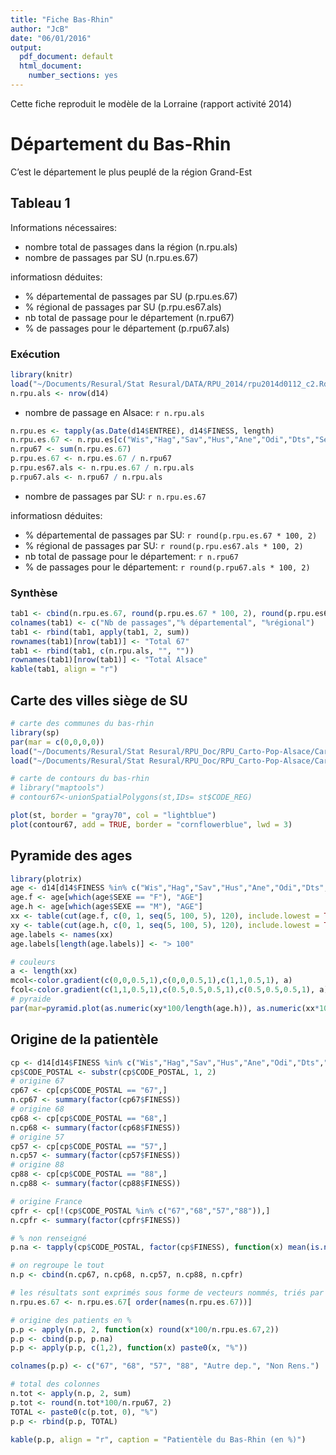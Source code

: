 ```yaml
---
title: "Fiche Bas-Rhin"
author: "JcB"
date: "06/01/2016"
output:
  pdf_document: default
  html_document:
    number_sections: yes
---
```


Cette fiche reproduit le modèle de la Lorraine (rapport activité 2014)

Département du Bas-Rhin
=======================
C'est le département le plus peuplé de la région Grand-Est

Tableau 1
---------
Informations nécessaires:

- nombre total de passages dans la région (n.rpu.als)
- nombre de passages par SU (n.rpu.es.67)

informatiosn déduites:

- % départemental de passages par SU (p.rpu.es.67)
- % régional de passages par SU (p.rpu.es67.als)
- nb total de passage pour le département (n.rpu67)
- % de passages pour le département (p.rpu67.als)

### Exécution

```r
library(knitr)
load("~/Documents/Resural/Stat Resural/DATA/RPU_2014/rpu2014d0112_c2.Rda")
n.rpu.als <- nrow(d14)
```
- nombre de passage en Alsace: `r n.rpu.als`

```r
n.rpu.es <- tapply(as.Date(d14$ENTREE), d14$FINESS, length)
n.rpu.es.67 <- n.rpu.es[c("Wis","Hag","Sav","Hus","Ane","Odi","Dts","Sel")]
n.rpu67 <- sum(n.rpu.es.67)
p.rpu.es.67 <- n.rpu.es.67 / n.rpu67
p.rpu.es67.als <- n.rpu.es.67 / n.rpu.als
p.rpu67.als <- n.rpu67 / n.rpu.als
```
- nombre de passages par SU: `r n.rpu.es.67`

informatiosn déduites:

- % départemental de passages par SU: `r round(p.rpu.es.67 * 100, 2)`
- % régional de passages par SU: `r round(p.rpu.es67.als * 100, 2)`
- nb total de passage pour le département: `r n.rpu67`
- % de passages pour le département: `r round(p.rpu67.als * 100, 2)`

### Synthèse
```r
tab1 <- cbind(n.rpu.es.67, round(p.rpu.es.67 * 100, 2), round(p.rpu.es67.als * 100, 2))
colnames(tab1) <- c("Nb de passages","% départemental", "%régional")
tab1 <- rbind(tab1, apply(tab1, 2, sum))
rownames(tab1)[nrow(tab1)] <- "Total 67"
tab1 <- rbind(tab1, c(n.rpu.als, "", ""))
rownames(tab1)[nrow(tab1)] <- "Total Alsace"
kable(tab1, align = "r")
```



Carte des villes siège de SU
-----------------------------

```r
# carte des communes du bas-rhin
library(sp)
par(mar = c(0,0,0,0))
load("~/Documents/Resural/Stat Resural/RPU_Doc/RPU_Carto-Pop-Alsace/Cartographie/Cartofile/carto67.Rda")
load("~/Documents/Resural/Stat Resural/RPU_Doc/RPU_Carto-Pop-Alsace/Cartographie/Cartofile/contour67.Rda")

# carte de contours du bas-rhin
# library("maptools")
# contour67<-unionSpatialPolygons(st,IDs= st$CODE_REG)

plot(st, border = "gray70", col = "lightblue")
plot(contour67, add = TRUE, border = "cornflowerblue", lwd = 3)
```

Pyramide des ages
-------------------

```r
library(plotrix)
age <- d14[d14$FINESS %in% c("Wis","Hag","Sav","Hus","Ane","Odi","Dts","Sel"), c("AGE","SEXE")]
age.f <- age[which(age$SEXE == "F"), "AGE"]
age.h <- age[which(age$SEXE == "M"), "AGE"]
xx <- table(cut(age.f, c(0, 1, seq(5, 100, 5), 120), include.lowest = TRUE, right = TRUE))
xy <- table(cut(age.h, c(0, 1, seq(5, 100, 5), 120), include.lowest = TRUE, right = TRUE))
age.labels <- names(xx)
age.labels[length(age.labels)] <- "> 100"

# couleurs
a <- length(xx)
mcol<-color.gradient(c(0,0,0.5,1),c(0,0,0.5,1),c(1,1,0.5,1), a)
fcol<-color.gradient(c(1,1,0.5,1),c(0.5,0.5,0.5,1),c(0.5,0.5,0.5,1), a)
# pyraide
par(mar=pyramid.plot(as.numeric(xy*100/length(age.h)), as.numeric(xx*100/length(age.f)), labels=age.labels, main="Pyramide des ages de la population du bas-Rhin en 2014",lxcol = mcol, rxcol = fcol, gap=0.65, show.values=TRUE, top.labels=c("Homme","Age","Femme")))


```


Origine de la patientèle
------------------------

```r
cp <- d14[d14$FINESS %in% c("Wis","Hag","Sav","Hus","Ane","Odi","Dts","Sel"), c("CODE_POSTAL", "FINESS")]
cp$CODE_POSTAL <- substr(cp$CODE_POSTAL, 1, 2)
# origine 67
cp67 <- cp[cp$CODE_POSTAL == "67",]
n.cp67 <- summary(factor(cp67$FINESS))
# origine 68
cp68 <- cp[cp$CODE_POSTAL == "68",]
n.cp68 <- summary(factor(cp68$FINESS))
# origine 57
cp57 <- cp[cp$CODE_POSTAL == "57",]
n.cp57 <- summary(factor(cp57$FINESS))
# origine 88
cp88 <- cp[cp$CODE_POSTAL == "88",]
n.cp88 <- summary(factor(cp88$FINESS))

# origine France
cpfr <- cp[!(cp$CODE_POSTAL %in% c("67","68","57","88")),]
n.cpfr <- summary(factor(cpfr$FINESS))

# % non renseigné
p.na <- tapply(cp$CODE_POSTAL, factor(cp$FINESS), function(x) mean(is.na(x)))

# on regroupe le tout
n.p <- cbind(n.cp67, n.cp68, n.cp57, n.cp88, n.cpfr)

# les résultats sont exprimés sous forme de vecteurs nommés, triés par ordre alphabétique. Pour calculer des % il faut diviser par le vecteur du nb de RPU par ES organisé dans le même ordre. Pour trier un vecteur nommé en fonction du nom de ses éléments:
n.rpu.es.67 <- n.rpu.es.67[ order(names(n.rpu.es.67))]

# origine des patients en %
p.p <- apply(n.p, 2, function(x) round(x*100/n.rpu.es.67,2))
p.p <- cbind(p.p, p.na)
p.p <- apply(p.p, c(1,2), function(x) paste0(x, "%"))

colnames(p.p) <- c("67", "68", "57", "88", "Autre dep.", "Non Rens.")

# total des colonnes
n.tot <- apply(n.p, 2, sum)
p.tot <- round(n.tot*100/n.rpu67, 2)
TOTAL <- paste0(c(p.tot, 0), "%")
p.p <- rbind(p.p, TOTAL)

kable(p.p, align = "r", caption = "Patientèle du Bas-Rhin (en %)")
```

